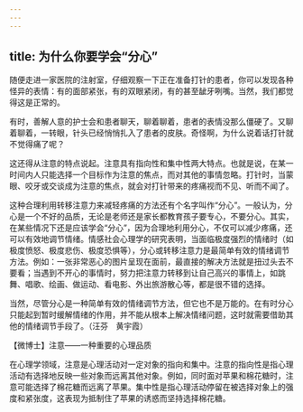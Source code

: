 ```yaml
---
---
---
```

title: 为什么你要学会“分心”
---




随便走进一家医院的注射室，仔细观察一下正在准备打针的患者，你可以发现各种怪异的表情：有的面部紧张，有的双眼紧闭，有的甚至龇牙咧嘴。当然，我们都觉得这是正常的。

有时，善解人意的护士会和患者聊天，聊着聊着，患者的表情没那么僵硬了。又聊着聊着，一转眼，针头已经悄悄扎入了患者的皮肤。奇怪啊，为什么说着话打针就不觉得痛了呢？



这还得从注意的特点说起。注意具有指向性和集中性两大特点。也就是说，在某一时间内人只能选择一个目标作为注意的焦点，而对其他的事情忽略。打针时，当蒙眼、咬牙或交谈成为注意的焦点，就会对打针带来的疼痛视而不见、听而不闻了。

这种合理利用转移注意力来减轻疼痛的方法还有个名字叫作“分心”。一般认为，分心是一个不好的品质，无论是老师还是家长都教育孩子要专心，不要分心。其实，在某些情况下还是应该学会“分心”，因为合理地利用分心，不仅可以减少疼痛，还可以有效地调节情绪。情感社会心理学的研究表明，当面临极度强烈的情绪时（如极度愤怒、极度悲伤、极度恐惧等），分心或转移注意力是最简单有效的情绪调节方法。例如：一张非常恶心的图片呈现在面前，最直接的解决方法就是扭过头去不要看；当遇到不开心的事情时，努力把注意力转移到让自己高兴的事情上，如跳舞、唱歌、绘画、做运动、看电影、外出旅游散心等，都是很不错的选择。

当然，尽管分心是一种简单有效的情绪调节方法，但它也不是万能的。在有时分心只能起到暂时缓解情绪的作用，并不能从根本上解决情绪问题，这时就需要借助其他的情绪调节手段了。（汪芬　黄宇霞）





【微博士】注意——一种重要的心理品质



在心理学领域，注意是心理活动对一定对象的指向和集中。注意的指向性是指心理活动有选择地反映一些对象而远离其他对象。例如，同时面对苹果和棉花糖时，注意可能选择了棉花糖而远离了苹果。集中性是指心理活动停留在被选择对象上的强度和紧张度，这表现为抵制住了苹果的诱惑而坚持选择棉花糖。